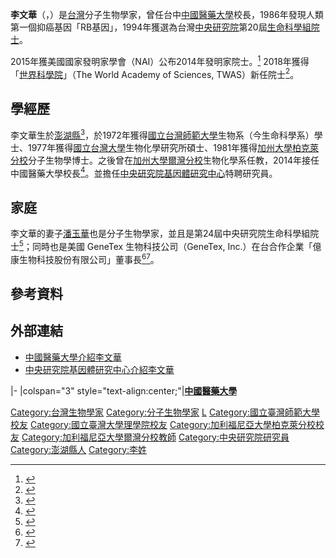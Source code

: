{{Otheruses|李文華}}
'''李文華'''（{{lang-en|'''Wen-Hwa Lee'''}}，{{bd|1950年|6月1日||}}）是[[台灣|台灣]]分子生物學家，曾任台中[[中國醫藥大學|中國醫藥大學]]校長，1986年發現人類第一個抑癌基因「RB基因」，1994年獲選為台灣[[中央研究院|中央研究院]]第20屆[[中央研究院院士|生命科學組院士]]。

2015年獲美國國家發明家學會（NAI）公布2014年發明家院士。<ref>{{Cite web |url=http://www.chinatimes.com/newspapers/20150104000162-260207 |title=李文華 獲NAI新任發明家院士 |access-date=2015-10-19 |archive-date=2018-06-14 |archive-url=https://web.archive.org/web/20180614195325/http://www.chinatimes.com/newspapers/20150104000162-260207 |dead-url=no }}</ref> 2018年獲得「[[世界科學院|世界科學院]]」（The World Academy of Sciences, TWAS）新任院士<ref>{{Cite web|url=http://www.cmu.edu.tw/news_detail.php?id=4041|title=中國醫藥大學全球資訊網 校園新聞 China Medical University, Taiwan|accessdate=2018-02-24|work=CMU|archive-date=2019-06-11|archive-url=https://web.archive.org/web/20190611052039/https://www.cmu.edu.tw/news_detail.php?id=4041|dead-url=no}}</ref>。

==學經歷==
李文華生於[[澎湖縣|澎湖縣]]<ref name=CNA>{{Cite web |url=http://www.cna.com.tw/postwrite/Detail/146584.aspx#.ViUGwn4rLIU |title=《與生命科學大師有約》～中國醫藥大學校長李文華與潘玉華院士分享人生智慧 |access-date=2015-10-19 |archive-date=2019-06-16 |archive-url=https://web.archive.org/web/20190616054352/https://www.cna.com.tw/postwrite/Detail/146584.aspx#.ViUGwn4rLIU |dead-url=no }}</ref>，於1972年獲得[[國立台灣師範大學|國立台灣師範大學]]生物系（今生命科學系）學士、1977年獲得[[國立台灣大學|國立台灣大學]]生物化學研究所碩士、1981年獲得[[加州大學柏克萊分校|加州大學柏克萊分校]]分子生物學博士。之後曾在[[加州大學爾灣分校|加州大學爾灣分校]]生物化學系任教，2014年接任中國醫藥大學校長<ref>{{Cite web |url=http://pr.ntnu.edu.tw/newspaper/index.php?mode=data&id=17860 |title=中研院士李文華 接任中國醫大校長 |access-date=2015-10-19 |archive-date=2020-08-10 |archive-url=https://web.archive.org/web/20200810200341/http://pr.ntnu.edu.tw/newspaper/index.php?mode=data&id=17860 |dead-url=no }}</ref>。並擔任[[中央研究院基因體研究中心|中央研究院基因體研究中心]]特聘研究員。

==家庭==
李文華的妻子[[潘玉華|潘玉華]]也是分子生物學家，並且是第24屆中央研究院生命科學組院士<ref>{{Cite web |url=http://pr.ntnu.edu.tw/news/index.php?mode=data&id=13953 |title=與生命科學大師有約 生科系校友李文華、潘玉華院士4/19演講 |access-date=2015-10-19 |archive-date=2020-08-10 |archive-url=https://web.archive.org/web/20200810194939/http://pr.ntnu.edu.tw/news/index.php?mode=data&id=13953 |dead-url=no }}</ref>；同時也是美國 GeneTex 生物科技公司（GeneTex, Inc.）在台合作企業「億康生物科技股份有限公司」董事長<ref>{{Cite web|url=http://tw.wikiinc.net/%E5%84%84%E5%BA%B7%E7%94%9F%E7%89%A9%E7%A7%91%E6%8A%80%E8%82%A1%E4%BB%BD%E6%9C%89%E9%99%90%E5%85%AC%E5%8F%B8/28516838|title=億康生物科技股份有限公司|accessdate=2018-02-24|work=tw.wikiinc.net|language=zh-TW|archive-date=2018-07-04|archive-url=https://web.archive.org/web/20180704093041/http://tw.wikiinc.net/%E5%84%84%E5%BA%B7%E7%94%9F%E7%89%A9%E7%A7%91%E6%8A%80%E8%82%A1%E4%BB%BD%E6%9C%89%E9%99%90%E5%85%AC%E5%8F%B8/28516838|dead-url=yes}}</ref><ref>{{Cite news|url=http://www.chinatimes.com/realtimenews/20180702002448-260405|title=李文華妻潘玉華 為億康生物科技董座|last=中時電子報|newspaper=中時電子報|accessdate=2018-07-04|language=zh-TW|archive-date=2019-06-22|archive-url=https://web.archive.org/web/20190622012653/https://www.chinatimes.com/realtimenews/20180702002448-260405|dead-url=no}}</ref>。

== 參考資料 ==
{{Reflist}}

== 外部連結 ==
*[http://president.cmu.edu.tw/president.html 中國醫藥大學介紹李文華] {{Wayback|url=http://president.cmu.edu.tw/president.html |date=20190609171305 }}
*[http://www.genomics.sinica.edu.tw/index.php/tw/lee-wen-hwa- 中央研究院基因體研究中心介紹李文華] {{Wayback|url=http://www.genomics.sinica.edu.tw/index.php/tw/lee-wen-hwa- |date=20200504041042 }}

{{start box}}
{{s-edu}}
|-
|colspan="3" style="text-align:center;"|'''<!-- 注释出：[[File:China_Medical_University_(Taiwan)_logo.svg|25px]] -->[[中國醫藥大學|中國醫藥大學]]'''
{{s-before|[[黃榮村|黃榮村]]}}
{{s-title|[[中國醫藥大學|中國醫藥大學]]校長<small><br>第十七任<br>2014年2月1日－2019年1月31日}}
{{s-after|[[洪明奇|洪明奇]]}}
{{end box}}

{{中央研究院第二十届院士}}
{{DEFAULTSORT:Lee Wen-Hwa}}
[[Category:台灣生物學家|Category:台灣生物學家]]
[[Category:分子生物學家|Category:分子生物學家]]
[[Category:中央研究院生命科學組院士|L]]
[[Category:國立臺灣師範大學校友|Category:國立臺灣師範大學校友]]
[[Category:國立臺灣大學理學院校友|Category:國立臺灣大學理學院校友]]
[[Category:加利福尼亞大學柏克萊分校校友|Category:加利福尼亞大學柏克萊分校校友]]
[[Category:加利福尼亞大學爾灣分校教師|Category:加利福尼亞大學爾灣分校教師]]
[[Category:中央研究院研究員|Category:中央研究院研究員]]
[[Category:澎湖縣人|Category:澎湖縣人]]
[[Category:李姓|Category:李姓]]